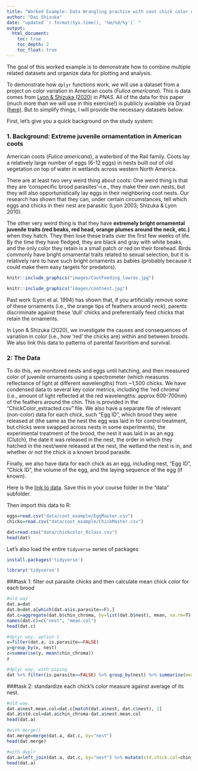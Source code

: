 ```yaml
---
title: "Worked Example: Data Wrangling practice with coot chick color data"
author: "Dai Shizuka"
date: "updated `r format(Sys.time(), '%m/%d/%y')` "
output: 
  html_document:
    toc: true
    toc_depth: 2
    toc_float: true
---
```


The goal of this worked example is to demonstrate how to combine multiple related datasets and organize data for plotting and analysis. 

To demonstrate how `dplyr` functions work, we will use a dataset from a project on color variation in American coots (*Fulica americana*). This is data comes from [Lyon & Shizuka (2020)](https://www.pnas.org/doi/full/10.1073/pnas.1913615117) in *PNAS*. All of the data for this paper (much more than we will use in this exercise!) is publicly available via Dryad [(here)](https://datadryad.org/stash/dataset/doi:10.5061%2Fdryad.ns1rn8pnv). But to simplify things, I will provide the necessary datasets below. 

First, let's give you a quick background on the study system:


### 1. Background: Extreme juvenile ornamentation in American coots 


American coots (*Fulica americana*), a waterbird of the Rail family. Coots lay a relatively large number of eggs (6-12 eggs) in nests built out of old vegetation on top of water in wetlands across western North America. 

There are at least two very weird thing about coots: 
One weird thing is that they are 'conspecific brood parasites'--i.e., they make their own nests, but they will also opportunistically lay eggs in their neighboring coot nests. Our research has shown that they can, under certain circumstances, tell which eggs and chicks in their nest are parasitic (Lyon 2003; Shizuka & Lyon 2010).

The other very weird thing is that they have **extremely bright ornamental juvenile traits (red beaks, red head, orange plumes around the neck, etc.)** when they hatch. They then lose these traits over the first few weeks of life. By the time they have fledged, they are black and gray with white beaks, and the only color they retain is a small patch or red on their forehead. Birds commonly have bright ornamental traits related to sexual selection, but it is relatively rare to have such bright ornaments as babies (probably because it could make them easy targets for predators).

```r
knitr::include_graphics("images/CootFeeding_lowres.jpg")

knitr::include_graphics("images/cootnest.jpg")
```

Past work (Lyon et al. 1994) has shown that, if you artificially remove some of these ornaments (i.e., the orange tips of feathers around neck), parents discriminate against these 'dull' chicks and preferentially feed chicks that retain the ornaments.

In Lyon & Shizuka (2020), we investigate the causes and consequences of variation in color (i.e., how 'red' the chicks are) within and between broods. We also link this data to patterns of parental favoritism and survival. 

### 2: The Data

To do this, we monitored nests and eggs until hatching, and then measured color of juvenile ornaments using a spectrometer (which measures reflectance of light at different wavelengths) from ~1,500 chicks. We have condensed data to several key color metrics, including the 'red chroma' (i.e., amount of light reflected at the red wavelengths: approx 600-700nm) of the feathers around the chin. This is provided in the "ChickColor_extracted.csv" file. 
We also have a separate file of relevant (non-color) data for each chick, such "Egg ID", which brood they were released at (the same as the nest the egg was laid in for control treatment, but chicks were swapped across nests in some experiments), the experimental treatment of the brood, the nest it was laid in as an egg (Clutch), the date it was released in the nest, the order in which they hatched in the nest/were released at the nest, the wetland the nest is in, and whether or not the chick is a known brood parasite.

Finally, we also have data for each chick as an egg, including nest, "Egg ID", "Chick ID", the volume of the egg, and the laying sequence of the egg (if known).

Here is the [link to data](data/coot_example/ChickMaster.csv). Save this in your course folder in the "data" subfolder.

Then import this data to R:

```r
eggs=read.csv("data/coot_example/EggMaster.csv")
chicks=read.csv("data/coot_example/ChickMaster.csv")
```

```r
dat=read.csv("data/chickcolor_Rclass.csv")
head(dat)
```

Let's also load the entire `tidyverse` series of packages
```r
install.packages('tidyverse')
```
```r
library('tidyverse')
```

###task 1: filter out parasite chicks and then calculate mean chick color for each brood

```r
#old way
dat.a=dat
dat.b=dat.a[which(dat.a$is.parasite==F),]
dat.c=aggregate(dat.b$chin_chroma, by=list(dat.b$nest), mean, na.rm=T)
names(dat.c)=c("nest", "mean.col")
head(dat.c)
```

```r
#dplyr way, option 1
x=filter(dat.a, is.parasite==FALSE)
y=group_by(x, nest)
z=summarise(y, mean(chin_chroma))
z
```

```r
#dplyr way, with piping
dat %>% filter(is.parasite==FALSE) %>% group_by(nest) %>% summarise(mean.col=mean(chin_chroma))
```


###task 2: standardize each chick's color measure against average of its nest.

```r
#old way
dat.a$nest.mean.col=dat.c[match(dat.a$nest, dat.c$nest), 2]
dat.a$std.col=dat.a$chin_chroma-dat.a$nest.mean.col
head(dat.a)
```

```r
#with merge()
dat.merge=merge(dat.a, dat.c, by="nest")
head(dat.merge)
```

```r
#with dyplr
dat.a=left_join(dat.a, dat.c, by="nest") %>% mutate(std.chick.col=chin_chroma-mean.col)
head(dat.a)
```
#####